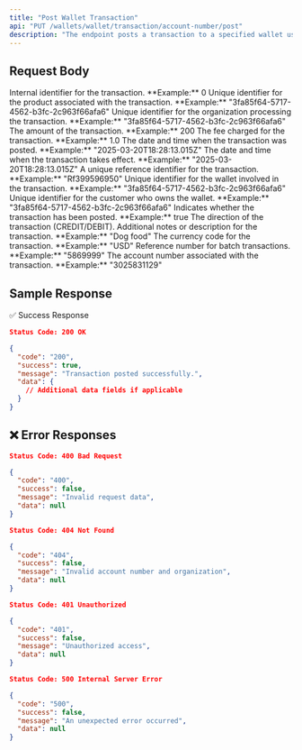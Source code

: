 ```yaml
---
title: "Post Wallet Transaction"
api: "PUT /wallets/wallet/transaction/account-number/post"
description: "The endpoint posts a transaction to a specified wallet using the account number.."
---
```



## Request Body

<ParamField body="id" type="number">
  Internal identifier for the transaction.
  **Example:** 0
</ParamField>

<ParamField body="productId" type="string" required>
  Unique identifier for the product associated with the transaction.
  **Example:** "3fa85f64-5717-4562-b3fc-2c963f66afa6"
</ParamField>

<ParamField body="organizationId" type="string">
  Unique identifier for the organization processing the transaction.
  **Example:** "3fa85f64-5717-4562-b3fc-2c963f66afa6"
</ParamField>

<ParamField body="amount" type="number" required>
  The amount of the transaction.
  **Example:** 200
</ParamField>

<ParamField body="fee" type="number">
  The fee charged for the transaction.
  **Example:** 1.0
</ParamField>

<ParamField body="postedDate" type="string" format="date-time">
  The date and time when the transaction was posted.
  **Example:** "2025-03-20T18:28:13.015Z"
</ParamField>

<ParamField body="valueDate" type="string" format="date-time">
  The date and time when the transaction takes effect.
  **Example:** "2025-03-20T18:28:13.015Z"
</ParamField>

<ParamField body="transactionReference" type="string">
  A unique reference identifier for the transaction.
  **Example:** "Rf399596950"
</ParamField>

<ParamField body="walletId" type="string">
  Unique identifier for the wallet involved in the transaction.
  **Example:** "3fa85f64-5717-4562-b3fc-2c963f66afa6"
</ParamField>

<ParamField body="customerId" type="string">
  Unique identifier for the customer who owns the wallet.
  **Example:** "3fa85f64-5717-4562-b3fc-2c963f66afa6"
</ParamField>

<ParamField body="isPosted" type="boolean">
  Indicates whether the transaction has been posted.
  **Example:** true
</ParamField>

<ParamField body="direction" type="string" required>
  The direction of the transaction (CREDIT/DEBIT).
</ParamField>

<ParamField body="remarks" type="string">
  Additional notes or description for the transaction.
  **Example:** "Dog food"
</ParamField>

<ParamField body="currency" type="string" required>
  The currency code for the transaction.
  **Example:** "USD"
</ParamField>

<ParamField body="batchReference" type="string">
  Reference number for batch transactions.
  **Example:** "5869999"
</ParamField>

<ParamField body="accountNumber" type="string">
  The account number associated with the transaction.
  **Example:** "3025831129"
</ParamField>


## Sample Response

✅ Success Response

```json
Status Code: 200 OK

{
  "code": "200",
  "success": true,
  "message": "Transaction posted successfully.",
  "data": {
    // Additional data fields if applicable
  }
}
```

## ❌ Error Responses

```json
Status Code: 400 Bad Request

{
  "code": "400",
  "success": false,
  "message": "Invalid request data",
  "data": null
}

Status Code: 404 Not Found

{
  "code": "404",
  "success": false,
  "message": "Invalid account number and organization",
  "data": null
}

Status Code: 401 Unauthorized

{
  "code": "401",
  "success": false,
  "message": "Unauthorized access",
  "data": null
}

Status Code: 500 Internal Server Error

{
  "code": "500",
  "success": false,
  "message": "An unexpected error occurred",
  "data": null
}

```
